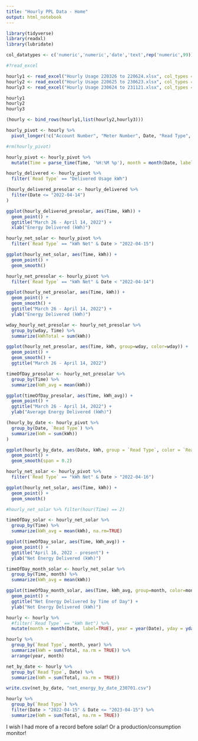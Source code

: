 ```yaml
---
title: "Hourly PPL Data - Home"
output: html_notebook
---
```



```r
library(tidyverse)
library(readxl)
library(lubridate)

```


```r

col_datatypes <- c('numeric','numeric','date','text',rep('numeric',99))

#?read_excel

hourly1 <- read_excel("Hourly Usage 220326 to 220624.xlsx", col_types = col_datatypes)
hourly2 <- read_excel("Hourly Usage 220625 to 230623.xlsx", col_types = col_datatypes)
hourly3 <- read_excel("Hourly Usage 230624 to 231121.xlsx", col_types = col_datatypes)

hourly1
hourly2
hourly3

(hourly <- bind_rows(hourly1,list(hourly2,hourly3)))


```

```r
hourly_pivot <- hourly %>% 
  pivot_longer(!c("Account Number", "Meter Number", Date, "Read Type", Min, Max, Total), names_to = "Time", values_to = "kWh") 

#rm(hourly_pivot)

hourly_pivot <- hourly_pivot %>% 
  mutate(Time = parse_time(Time, '%H:%M %p'), month = month(Date, label=TRUE), year = year(Date), yday = yday(Date), wday = wday(Date, label=TRUE))

hourly_delivered <- hourly_pivot %>% 
  filter(`Read Type` == "Delivered Usage kWh") 

(hourly_delivered_presolar <- hourly_delivered %>% 
  filter(Date <= "2022-04-14")
)

```

```r

ggplot(hourly_delivered_presolar, aes(Time, kWh)) +
  geom_point() +
  ggtitle("March 26 - April 14, 2022") +
  xlab("Energy Delivered (kWh)")

```

```r

hourly_net_solar <- hourly_pivot %>% 
  filter(`Read Type` == "kWh Net" & Date > "2022-04-15") 

ggplot(hourly_net_solar, aes(Time, kWh)) +
  geom_point() +
  geom_smooth()


```

```r

hourly_net_presolar <- hourly_pivot %>% 
  filter(`Read Type` == "kWh Net" & Date < "2022-04-14") 

ggplot(hourly_net_presolar, aes(Time, kWh)) +
  geom_point() +
  geom_smooth() +
  ggtitle("March 26 - April 14, 2022") +
  ylab("Energy Delivered (kWh)")

wday_hourly_net_presolar <- hourly_net_presolar %>% 
  group_by(wday, Time) %>% 
  summarize(kWhTotal = sum(kWh))

ggplot(hourly_net_presolar, aes(Time, kWh, group=wday, color=wday)) +
  geom_point() +
  geom_smooth() +
  ggtitle("March 26 - April 14, 2022")

timeOfDay_presolar <- hourly_net_presolar %>% 
  group_by(Time) %>% 
  summarize(kWh_avg = mean(kWh))

ggplot(timeOfDay_presolar, aes(Time, kWh_avg)) +
  geom_point() +
  ggtitle("March 26 - April 14, 2022") +
  ylab("Average Energy Delivered (kWh)")

```




```r

(hourly_by_date <- hourly_pivot %>% 
  group_by(Date, `Read Type`) %>% 
  summarize(kWh = sum(kWh))
)

ggplot(hourly_by_date, aes(Date, kWh, group = `Read Type`, color = `Read Type`)) +
  geom_point() +
  geom_smooth(span = 0.2)

```

```r

hourly_net_solar <- hourly_pivot %>% 
  filter(`Read Type` == "kWh Net" & Date > "2022-04-16") 

ggplot(hourly_net_solar, aes(Time, kWh)) +
  geom_point() +
  geom_smooth()

#hourly_net_solar %>% filter(hour(Time) == 2)

timeOfDay_solar <- hourly_net_solar %>% 
  group_by(Time) %>% 
  summarize(kWh_avg = mean(kWh), na.rm=TRUE)

ggplot(timeOfDay_solar, aes(Time, kWh_avg)) +
  geom_point() +
  ggtitle("April 16, 2022 - present") +
  ylab("Net Energy Delivered (kWh)")

timeOfDay_month_solar <- hourly_net_solar %>% 
  group_by(Time, month) %>% 
  summarize(kWh_avg = mean(kWh))

ggplot(timeOfDay_month_solar, aes(Time, kWh_avg, group=month, color=month)) +
  geom_point() +
  ggtitle("Net Energy Delivered by Time of Day") +
  ylab("Net Energy Delivered (kWh)")

```


```r
hourly <- hourly %>% 
  #filter(`Read Type` == "kWh Net") %>% 
  mutate(month = month(Date, label=TRUE), year = year(Date), yday = yday(Date), wday = wday(Date, label=TRUE)) 

hourly %>% 
  group_by(`Read Type`, month, year) %>% 
  summarize(kWh = sum(Total, na.rm = TRUE)) %>% 
  arrange(year, month)

net_by_date <- hourly %>% 
  group_by(`Read Type`, Date) %>% 
  summarize(kWh = sum(Total, na.rm = TRUE))

write.csv(net_by_date, "net_energy_by_date_230701.csv")

hourly %>% 
  group_by(`Read Type`) %>% 
  filter(Date > "2022-04-15" & Date <= "2023-04-15") %>% 
  summarize(kWh = sum(Total, na.rm = TRUE))

```


I wish I had more of a record before solar! Or a production/consumption monitor!